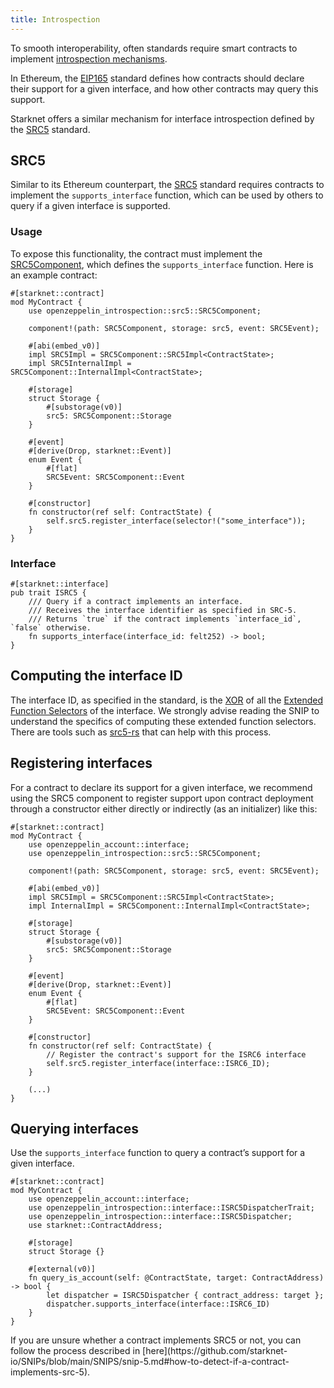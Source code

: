 ```yaml
---
title: Introspection
---
```


To smooth interoperability, often standards require smart contracts to implement [introspection mechanisms](https://en.wikipedia.org/wiki/Type_introspection).

In Ethereum, the [EIP165](https://eips.ethereum.org/EIPS/eip-165) standard defines how contracts should declare
their support for a given interface, and how other contracts may query this support.

Starknet offers a similar mechanism for interface introspection defined by the [SRC5](https://github.com/starknet-io/SNIPs/blob/main/SNIPS/snip-5.md) standard.

## SRC5

Similar to its Ethereum counterpart, the [SRC5](https://github.com/starknet-io/SNIPs/blob/main/SNIPS/snip-5.md) standard requires contracts to implement the `supports_interface` function,
which can be used by others to query if a given interface is supported.

### Usage

To expose this functionality, the contract must implement the [SRC5Component](./api/introspection#SRC5Component), which defines the `supports_interface` function.
Here is an example contract:

```cairo
#[starknet::contract]
mod MyContract {
    use openzeppelin_introspection::src5::SRC5Component;

    component!(path: SRC5Component, storage: src5, event: SRC5Event);

    #[abi(embed_v0)]
    impl SRC5Impl = SRC5Component::SRC5Impl<ContractState>;
    impl SRC5InternalImpl = SRC5Component::InternalImpl<ContractState>;

    #[storage]
    struct Storage {
        #[substorage(v0)]
        src5: SRC5Component::Storage
    }

    #[event]
    #[derive(Drop, starknet::Event)]
    enum Event {
        #[flat]
        SRC5Event: SRC5Component::Event
    }

    #[constructor]
    fn constructor(ref self: ContractState) {
        self.src5.register_interface(selector!("some_interface"));
    }
}
```

### Interface

```cairo
#[starknet::interface]
pub trait ISRC5 {
    /// Query if a contract implements an interface.
    /// Receives the interface identifier as specified in SRC-5.
    /// Returns `true` if the contract implements `interface_id`, `false` otherwise.
    fn supports_interface(interface_id: felt252) -> bool;
}
```

## Computing the interface ID

The interface ID, as specified in the standard, is the [XOR](https://en.wikipedia.org/wiki/Exclusive_or) of all the
[Extended Function Selectors](https://github.com/starknet-io/SNIPs/blob/main/SNIPS/snip-5.md#extended-function-selector)
of the interface. We strongly advise reading the SNIP to understand the specifics of computing these
extended function selectors. There are tools such as [src5-rs](https://github.com/ericnordelo/src5-rs) that can help with this process.

## Registering interfaces

For a contract to declare its support for a given interface, we recommend using the SRC5 component to register support upon contract deployment through a constructor either directly or indirectly (as an initializer) like this:

```cairo
#[starknet::contract]
mod MyContract {
    use openzeppelin_account::interface;
    use openzeppelin_introspection::src5::SRC5Component;

    component!(path: SRC5Component, storage: src5, event: SRC5Event);

    #[abi(embed_v0)]
    impl SRC5Impl = SRC5Component::SRC5Impl<ContractState>;
    impl InternalImpl = SRC5Component::InternalImpl<ContractState>;

    #[storage]
    struct Storage {
        #[substorage(v0)]
        src5: SRC5Component::Storage
    }

    #[event]
    #[derive(Drop, starknet::Event)]
    enum Event {
        #[flat]
        SRC5Event: SRC5Component::Event
    }

    #[constructor]
    fn constructor(ref self: ContractState) {
        // Register the contract's support for the ISRC6 interface
        self.src5.register_interface(interface::ISRC6_ID);
    }

    (...)
}
```

## Querying interfaces

Use the `supports_interface` function to query a contract’s support for a given interface.

```cairo
#[starknet::contract]
mod MyContract {
    use openzeppelin_account::interface;
    use openzeppelin_introspection::interface::ISRC5DispatcherTrait;
    use openzeppelin_introspection::interface::ISRC5Dispatcher;
    use starknet::ContractAddress;

    #[storage]
    struct Storage {}

    #[external(v0)]
    fn query_is_account(self: @ContractState, target: ContractAddress) -> bool {
        let dispatcher = ISRC5Dispatcher { contract_address: target };
        dispatcher.supports_interface(interface::ISRC6_ID)
    }
}
```

<Callout>
If you are unsure whether a contract implements SRC5 or not, you can follow the process described in
[here](https://github.com/starknet-io/SNIPs/blob/main/SNIPS/snip-5.md#how-to-detect-if-a-contract-implements-src-5).
</Callout>
